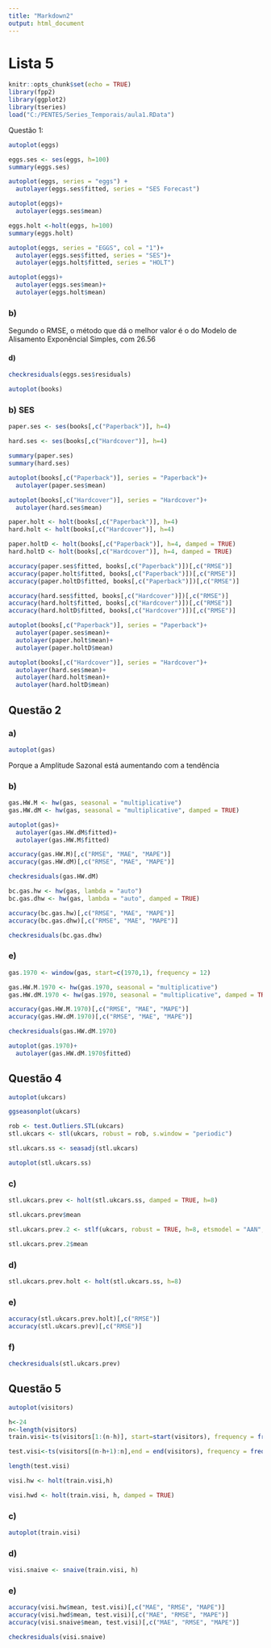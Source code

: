 ---
title: "Markdown2"
output: html_document
---

# Lista 5

```{r setup, include=FALSE}
knitr::opts_chunk$set(echo = TRUE)
library(fpp2)
library(ggplot2)
library(tseries)
load("C:/PENTES/Series_Temporais/aula1.RData")
```

Questão 1:

```{r}
autoplot(eggs)
```


```{r}
eggs.ses <- ses(eggs, h=100)
summary(eggs.ses)
```

```{r}
autoplot(eggs, series = "eggs") +
  autolayer(eggs.ses$fitted, series = "SES Forecast")
```

```{r}
autoplot(eggs)+
  autolayer(eggs.ses$mean)
```

```{r}
eggs.holt <-holt(eggs, h=100)
summary(eggs.holt)
```

```{r}
autoplot(eggs, series = "EGGS", col = "1")+
  autolayer(eggs.ses$fitted, series = "SES")+
  autolayer(eggs.holt$fitted, series = "HOLT")
```

```{r}
autoplot(eggs)+
  autolayer(eggs.ses$mean)+
  autolayer(eggs.holt$mean)
```

### b)
Segundo o RMSE, o método que dá o melhor valor é o do Modelo de Alisamento Exponêncial Simples, com 26.56

#### d)

```{r}
checkresiduals(eggs.ses$residuals)
```

```{r}
autoplot(books)
```

### b) SES

```{r}
paper.ses <- ses(books[,c("Paperback")], h=4)

hard.ses <- ses(books[,c("Hardcover")], h=4)

summary(paper.ses)
summary(hard.ses)
```

```{r}
autoplot(books[,c("Paperback")], series = "Paperback")+
  autolayer(paper.ses$mean)
```

```{r}
autoplot(books[,c("Hardcover")], series = "Hardcover")+
  autolayer(hard.ses$mean)
```

```{r}
paper.holt <- holt(books[,c("Paperback")], h=4)
hard.holt <- holt(books[,c("Hardcover")], h=4)
```

```{r}
paper.holtD <- holt(books[,c("Paperback")], h=4, damped = TRUE)
hard.holtD <- holt(books[,c("Hardcover")], h=4, damped = TRUE)
```

```{r}
accuracy(paper.ses$fitted, books[,c("Paperback")])[,c("RMSE")]
accuracy(paper.holt$fitted, books[,c("Paperback")])[,c("RMSE")]
accuracy(paper.holtD$fitted, books[,c("Paperback")])[,c("RMSE")]
```
```{r}
accuracy(hard.ses$fitted, books[,c("Hardcover")])[,c("RMSE")]
accuracy(hard.holt$fitted, books[,c("Hardcover")])[,c("RMSE")]
accuracy(hard.holtD$fitted, books[,c("Hardcover")])[,c("RMSE")]
```

```{r}
autoplot(books[,c("Paperback")], series = "Paperback")+
  autolayer(paper.ses$mean)+
  autolayer(paper.holt$mean)+
  autolayer(paper.holtD$mean)
```

```{r}
autoplot(books[,c("Hardcover")], series = "Hardcover")+
  autolayer(hard.ses$mean)+
  autolayer(hard.holt$mean)+
  autolayer(hard.holtD$mean)
```

## Questão 2

### a)

```{r}
autoplot(gas)
```

Porque a Amplitude Sazonal está aumentando com a tendência

### b)

```{r}
gas.HW.M <- hw(gas, seasonal = "multiplicative")
gas.HW.dM <- hw(gas, seasonal = "multiplicative", damped = TRUE)
```

```{r}
autoplot(gas)+
  autolayer(gas.HW.dM$fitted)+
  autolayer(gas.HW.M$fitted)
```

```{r}
accuracy(gas.HW.M)[,c("RMSE", "MAE", "MAPE")]
accuracy(gas.HW.dM)[,c("RMSE", "MAE", "MAPE")]
```
```{r}
checkresiduals(gas.HW.dM)
```

```{r}
bc.gas.hw <- hw(gas, lambda = "auto")
bc.gas.dhw <- hw(gas, lambda = "auto", damped = TRUE)
```

```{r}
accuracy(bc.gas.hw)[,c("RMSE", "MAE", "MAPE")]
accuracy(bc.gas.dhw)[,c("RMSE", "MAE", "MAPE")]
```
```{r}
checkresiduals(bc.gas.dhw)
```

### e)

```{r}
gas.1970 <- window(gas, start=c(1970,1), frequency = 12)
```

```{r}
gas.HW.M.1970 <- hw(gas.1970, seasonal = "multiplicative")
gas.HW.dM.1970 <- hw(gas.1970, seasonal = "multiplicative", damped = TRUE)
```

```{r}
accuracy(gas.HW.M.1970)[,c("RMSE", "MAE", "MAPE")]
accuracy(gas.HW.dM.1970)[,c("RMSE", "MAE", "MAPE")]
```
```{r}
checkresiduals(gas.HW.dM.1970)
```

```{r}
autoplot(gas.1970)+
  autolayer(gas.HW.dM.1970$fitted)
```


## Questão 4

```{r}
autoplot(ukcars)
```

```{r}
ggseasonplot(ukcars)
```

```{r}
rob <- test.Outliers.STL(ukcars)
stl.ukcars <- stl(ukcars, robust = rob, s.window = "periodic")

stl.ukcars.ss <- seasadj(stl.ukcars)

autoplot(stl.ukcars.ss)
```

### c)

```{r}
stl.ukcars.prev <- holt(stl.ukcars.ss, damped = TRUE, h=8)

stl.ukcars.prev$mean

stl.ukcars.prev.2 <- stlf(ukcars, robust = TRUE, h=8, etsmodel = "AAN", damped = TRUE, s.window = TRUE)

stl.ukcars.prev.2$mean
```

### d)

```{r}
stl.ukcars.prev.holt <- holt(stl.ukcars.ss, h=8)
```

### e)

```{r}
accuracy(stl.ukcars.prev.holt)[,c("RMSE")]
accuracy(stl.ukcars.prev)[,c("RMSE")]
```

### f)

```{r}
checkresiduals(stl.ukcars.prev)
```

## Questão 5

```{r}
autoplot(visitors)
```

```{r}
h<-24
n<-length(visitors)
train.visi<-ts(visitors[1:(n-h)], start=start(visitors), frequency = frequency(visitors))

test.visi<-ts(visitors[(n-h+1):n],end = end(visitors), frequency = frequency(visitors))
```

```{r}
length(test.visi)
```

```{r}
visi.hw <- holt(train.visi,h)

visi.hwd <- holt(train.visi, h, damped = TRUE)
```

### c)

```{r}
autoplot(train.visi)
```

### d)

```{r}
visi.snaive <- snaive(train.visi, h)
```

### e)

```{r}
accuracy(visi.hw$mean, test.visi)[,c("MAE", "RMSE", "MAPE")]
accuracy(visi.hwd$mean, test.visi)[,c("MAE", "RMSE", "MAPE")]
accuracy(visi.snaive$mean, test.visi)[,c("MAE", "RMSE", "MAPE")]
```

```{r}
checkresiduals(visi.snaive)
```



